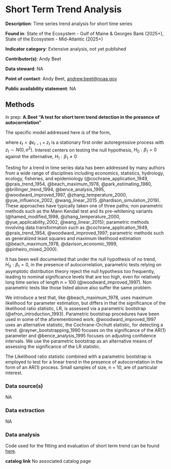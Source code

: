 # Short Term Trend Analysis


**Description**: Time series trend analysis for short time series

**Found in**: State of the Ecosystem - Gulf of Maine & Georges Bank (2025+), State of the Ecosystem - Mid-Atlantic (2025+)

**Indicator category**: Extensive analysis, not yet published

**Contributor(s)**: Andy Beet

**Data steward**: NA

**Point of contact**: Andy Beet, <andrew.beet@noaa.gov>

**Public availability statement**: NA


## Methods

In prep: **A.Beet "A test for short term trend detection in the presence of autocorrelation"**

The specific model addressed here is of the form,

\begin{equation}
  Y_t = \beta_0 + \beta_1 t + \epsilon_t  
\end{equation}

where $\epsilon_t = \phi\epsilon_{t-1} + z_t$ is a stationary first order autoregressive process with $z_t \sim N(0,\sigma^2)$. Interest centers on testing the null hypothesis, $H_0:\beta_1 = 0$ against the alternative, $H_1:\beta_1 \neq 0$

Testing for a trend in time series data has been addressed by many authors from a wide range of disciplines including economics, statistics, hydrology, ecology, fisheries, and epidemiology (@cochrane_application_1949, @prais_trend_1954, @beach_maximum_1978, @park_estimating_1980, @brillinger_trend_1994, @bence_analysis_1995, @woodward_improved_1997, @zhang_temperature_2000, @yue_influence_2002, @wang_linear_2015 ,@hardison_simulation_2019). These approaches have typically taken one of three paths; non parametric methods such as the Mann Kendall test and its pre-whitening variants (@hamed_modified_1998,  @zhang_temperature_2000, @yue_applicability_2002,  @wang_linear_2015); parametric methods involving data transformation such as @cochrane_application_1949, @prais_trend_1954, @woodward_improved_1997; parametric methods such as generalized least squares and maximum likelihood estimation (@beach_maximum_1978,  @davison_economic_1999, @pinheiro_mixed_2000). 

It has been well documented that under the null hypothesis of no trend, $H_0:\beta_1=0$, in the presence of autocorrelation, parametric tests relying on asymptotic distribution theory reject the null hypothesis too frequently, leading to nominal significance levels that are too high, even for relatively long time series of length n = 100 (@woodward_improved_1997). Non parametric tests like those listed above also suffer the same problem. 

We introduce a test that, like @beach_maximum_1978, uses maximum likelihood for parameter estimation, but differs in that the significance of the likelihood ratio statistic, LR, is assessed via a parametric bootstrap (@efron_introduction_1993). Parametric bootstrap procedures have been used in some of the aforementioned work. @woodward_improved_1997 uses an alternative statistic, the Cochrane-Orchutt statistic, for detecting a trend. @rayner_bootstrapping_1990 focuses on the significance of the AR(1) parameter and @bence_analysis_1995 focuses on adjusting confidence intervals. We use the parametric bootstrap as an alternative means of assessing the significance of the LR statistic.

The Likelihood ratio statistic combined with a parametric bootstrap is employed to test for a linear trend in the presence of autocorrelation in the form of an AR(1) process. Small samples of size, n = 10, are of particular interest. 

### Data source(s)
NA

### Data extraction
NA

### Data analysis

Code used for the fitting and evaluation of short term trend can be found [here](https://github.com/NOAA-EDAB/arfit).

**catalog link**
No associated catalog page